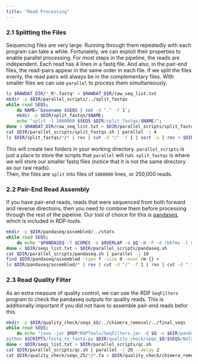 ```yaml
---
title: "Read Processing"
---
```


### 2.1 Splitting the Files

Sequencing files are very large. Running through them repeatedly with each program can take a while. Fortunately, we can exploit their properties to enable parallel processing. For most steps in the pipeline, the reads are independent. Each read has 4 lines in a fastq file. And also, in the pair-end files, the read-pairs appear in the same order in each file. If we split the files evenly, the read pairs will always be in the complementary files. With smaller files we can use `parallel` to process them simultaneously.

```bash
ls $RAWDAT_DIR/*_R*.fastq* > $RAWDAT_DIR/raw_seq_list.txt
mkdir -p $DIR/parallel_scripts/../split_fastqs
while read SEQS; 
	do NAME=`basename $SEQS | cut -d "." -f 1`; 
	mkdir -p $DIR/split_fastqs/$NAME; 
	echo "split -l 1000000 $SEQS $DIR/split_fastqs/$NAME/"; 
done < $RAWDAT_DIR/raw_seq_list.txt > $DIR/parallel_scripts/split_fastqs.sh
cat $DIR/parallel_scripts/split_fastqs.sh | parallel -j 4
ls $DIR/split_fastqs/*/* | rev | cut -d "/" -f 1 | sort -u | rev > $DIR/seqs_list.txt
```

This will create two folders in your working directory. `parallel_scripts` is just a place to store the scripts that `parallel` will run. `split_fastqs` is where we will store our smaller fastq files (notice that it is not the same directory as our raw reads).
<br>
Then, the files are `split` into files of `1000000` lines, or 250,000 reads.

### 2.2 Pair-End Read Assembly

If you have pair-end reads, reads that were sequenced from both forward and reverse directions, then you need to combine them before processing through the rest of the pipeline. Our tool of choice for this is [pandaseq][panda], which is included in RDP-tools.

```bash
mkdir -p $DIR/pandaseq/assembled/../stats
while read SEQS;
	do echo "$PANDASEQ -T $CORES -o $OVERLAP -e $Q -N -F -d rbkfms -l $MINLENGTH -L $MAXLENGTH -f $DIR/split_fastqs/*_R1_*/$SEQS -r $DIR/split_fastqs/*_R2_*/$SEQS 1> $DIR/pandaseq/assembled/$SEQS.assembled.fastq 2> $DIR/pandaseq/stats/$SEQS.assembled.stats.txt.bz2";
done < $DIR/seqs_list.txt > $DIR/parallel_scripts/pandaseq.sh
cat $DIR/parallel_scripts/pandaseq.sh | parallel -j 10
find $DIR/pandaseq/assembled -type f -size 0 -exec rm {} +
ls $DIR/pandaseq/assembled/* | rev | cut -d "/" -f 1 | rev | cut -d "." -f 1 > $DIR/seqs_list.txt
```

### 2.3 Read Quality Filter

As an extra measure of quality control, we can use the RDP `SeqFilters` program to check the pandaseq outputs for quality reads. This is additionally important if you did not have to assemble pair-end reads befor this.

```bash
mkdir -p $DIR/quality_check/seqs_$Q/../chimera_removal/../final_seqs
while read SEQS;
	do echo "java -jar $RDP/RDPTools/SeqFilters.jar -Q $Q -s $DIR/pandaseq/assembled/$SEQS.assembled.fastq -o $DIR/quality_check/seqs_$Q -O $SEQS; 
python $SCRIPTS/fastq_to_fasta.py $DIR/quality_check/seqs_$Q/$SEQS/NoTag/NoTag_trimmed.fastq $DIR/quality_check/seqs_$Q/$SEQS/$SEQS.fa";
done < $DIR/seqs_list.txt > $DIR/parallel_scripts/qc.sh
cat $DIR/parallel_scripts/qc.sh | parallel -j 20 --delay 2
cat $DIR/quality_check/seqs_25/*/*.fa > $DIR/quality_check/chimera_removal/all_combined_q25.fa
```

[panda]:https://github.com/neufeld/pandaseq